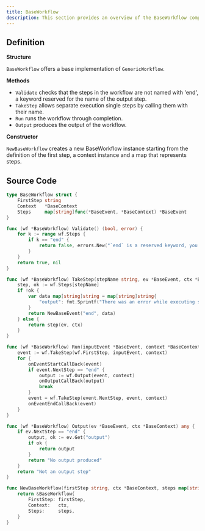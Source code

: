```yaml
---
title: BaseWorkflow
description: This section provides an overview of the BaseWorkflow component
---
```


## Definition

**Structure**

`BaseWorkflow` offers a base implementation of `GenericWorkflow`.

**Methods**

- `Validate` checks that the steps in the workflow are not named with 'end', a keyword reserved for the name of the output step.
- `TakeStep` allows separate execution single steps by calling them with their name.
- `Run` runs the workflow through completion.
- `Output` produces the output of the workflow.

**Constructor**

`NewBaseWorkflow` creates a new BaseWorkflow instance starting from the definition of the first step, a context instance and a map that represents steps.

## Source Code

```go
type BaseWorkflow struct {
	FirstStep string
	Context   *BaseContext
	Steps     map[string]func(*BaseEvent, *BaseContext) *BaseEvent
}

func (wf *BaseWorkflow) Validate() (bool, error) {
	for k := range wf.Steps {
		if k == "end" {
			return false, errors.New("`end` is a reserved keyword, you cannot use it as a name for your steps")
		}
	}
	return true, nil
}

func (wf *BaseWorkflow) TakeStep(stepName string, ev *BaseEvent, ctx *BaseContext) *BaseEvent {
	step, ok := wf.Steps[stepName]
	if !ok {
		var data map[string]string = map[string]string{
			"output": fmt.Sprintf("There was an error while executing step %s: the step does not exist", stepName),
		}
		return NewBaseEvent("end", data)
	} else {
		return step(ev, ctx)
	}
}

func (wf *BaseWorkflow) Run(inputEvent *BaseEvent, context *BaseContext, onEventStartCallBack func(*BaseEvent), onEventEndCallBack func(*BaseEvent), onOutputCallBack func(any)) {
	event := wf.TakeStep(wf.FirstStep, inputEvent, context)
	for {
		onEventStartCallBack(event)
		if event.NextStep == "end" {
			output := wf.Output(event, context)
			onOutputCallBack(output)
			break
		}
		event = wf.TakeStep(event.NextStep, event, context)
		onEventEndCallBack(event)
	}
}

func (wf *BaseWorkflow) Output(ev *BaseEvent, ctx *BaseContext) any {
	if ev.NextStep == "end" {
		output, ok := ev.Get("output")
		if ok {
			return output
		}
		return "No output produced"
	}
	return "Not an output step"
}

func NewBaseWorkflow(firstStep string, ctx *BaseContext, steps map[string]func(*BaseEvent, *BaseContext) *BaseEvent) *BaseWorkflow {
	return &BaseWorkflow{
		FirstStep: firstStep,
		Context:   ctx,
		Steps:     steps,
	}
}
```